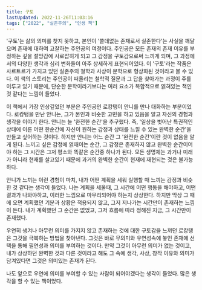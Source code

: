 ```yaml
---
title: 구토
lastUpdated: 2022-11-26T11:03:16
tags: ["2022", "실존주의", "인생 책"]
---
```



<Bookmark
    image="https://shopping-phinf.pstatic.net/main_3243612/32436124586.20230614072243.jpg"
    url="https://search.shopping.naver.com/book/catalog/32436124586"
    description="《구토》는 사르트르가 그의 철학적 사유와 체험을 문학으로 형상화한 작품이다. 삶에서 그 어떤 존재 의미도 찾지 못하고 ‘쓸데없이’ ‘남아도는’ 존재로서의 실존을 자각하는 순간 구토를 시작한 로캉탱은 철학교사로 생활하며 작가적 명성을 열망하던 사르트르의 분신이다."
/>

'구토'는 삶의 의미를 찾지 못하고, 본인이 '쓸데없는 존재로서 실존한다'는 사실을 깨달으며 존재에 대하여 고찰하는 주인공의 여정이다. 주인공은 모든 존재의 존재 이유를 부정하는 깊을 절망감에 사로잡히게 되고 그 감정을 구토감으로써 느끼게 되며, 그 과정에서의 다양한 생각과 심리 변화들이 아주 상세하게 표현되어있다. 이 '구토'라는 작품은 사르트르가 가지고 있던 실존주의 철학과 사상이 문학으로 형상화된 것이라고 볼 수 있다. 이 책의 스토리는 주인공이 떠올리는 철학적 질문과 그 답을 찾아가는 과정이 주를 이루고 있기 때문에, 단순한 문학이라기보다는 여러 요소가 복합적으로 얽혀있는 책인 것 같다는 느낌이 들었다.

이 책에서 가장 인상깊었던 부분은 주인공인 로캉탱이 안니를 만나 대화하는 부분이었다. 로캉탱을 만난 안니는, 그가 본인과 비슷한 고민을 하고 있음을 알고 자신의 경험과 생각을 이야기 한다. 안니는 늘 '완전한 순간'을 추구했다. 즉, '일상을 벗어난 특권적인 상태에 이른 어떤 한순간에 자신이 원하는 감정과 상태를 느낄 수 있는 완벽한 순간'을 만들고 싶어하는 것이다. 하지만 안니는 어느 순간 그 '완전한 순간'이란 것이 없음을 알게 된다. 느끼고 싶은 감정에 얽매이는 순간, 그 감정은 존재하지 않고 완벽한 순간이어야 하는 그 시간은 그저 평소와 똑같은 순간중 하나가 된다. 모든 생명체는 과거나 미래가 아니라 현재를 살고있기 때문에 과거의 완벽한 순간이 현재에 재현되는 것은 불가능하다.

안니가 느끼는 이런 경험이 마치, 내가 어떤 계획을 세워 실행할 때 느끼는 감정과 비슷한 것 같다는 생각이 들었다. 나는 계획을 세울때, 그 시간에 어떤 행동을 해야하고, 어떤 결과가 나와야하고, 이러한 느낌으로 마무리되어야 하는지 상상한다. 하지만 막상 그 때에 오면 계획했던 기분과 상황은 적용되지 않고, 그저 지나가는 시간만이 존재하는 느낌이 든다. 내가 계획했던 그 순간은 없었고, 그저 흐름에 따라 정해진 지금, 그 시간만이 존재했다.

우연히 생겨나 아무런 의미를 가지지 않고 존재하는 것에 대한 구토감을 느끼던 로캉탱은 그것을 극복하는 방법을 찾아낸다. 그것은 바로 무의미와 우연성속에 놓인 존재에 선택을 통해 필연성과 의미를 부여하는 것이다. 만약 그것이 아무런 의미가 없는 것이고, 내가 상상하던 완벽한 것과 다른 것이라고 해도 그 속에 생각, 사상, 창작 이유와 의미가 담겨있다면 그것은 의미있는 존재가 된다.

나도 앞으로 우연에 의미를 부여할 수 있는 사람이 되어야겠다는 생각이 들었다. 많은 생각을 할 수 있는 책이었다.